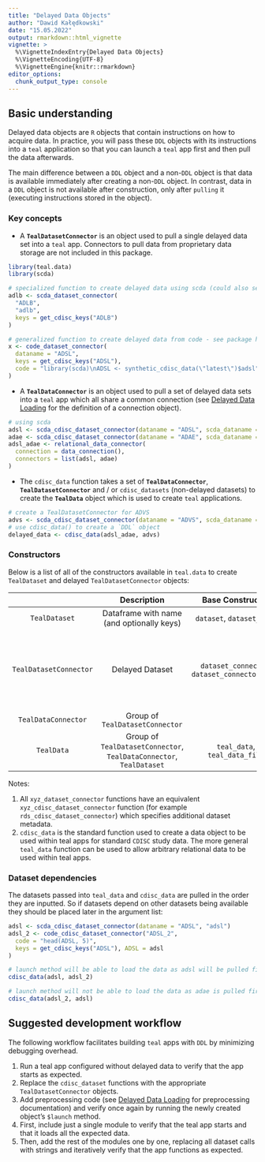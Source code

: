 ```yaml
---
title: "Delayed Data Objects"
author: "Dawid Kałędkowski"
date: "15.05.2022"
output: rmarkdown::html_vignette
vignette: >
  %\VignetteIndexEntry{Delayed Data Objects}
  %\VignetteEncoding{UTF-8}
  %\VignetteEngine{knitr::rmarkdown}
editor_options:
  chunk_output_type: console
---
```


## Basic understanding

Delayed data objects are `R` objects that contain instructions on how to acquire data. In practice, you will pass these `DDL` objects with its instructions into a `teal` application so that you can launch a `teal` app first and then pull the data afterwards.

The main difference between a `DDL` object and a non-`DDL` object is that data is available immediately after creating a non-`DDL` object. In contrast, data in a `DDL` object is not available after construction, only after `pulling` it (executing instructions stored in the object).

### Key concepts

* A **`TealDatasetConnector`** is an object used to pull a single delayed data set into a `teal` app. Connectors to pull data from proprietary data storage are not included in this package.

```r
library(teal.data)
library(scda)

# specialized function to create delayed data using scda (could also set keys when using cdisc_dataset_connector)
adlb <- scda_dataset_connector(
  "ADLB",
  "adlb",
  keys = get_cdisc_keys("ADLB")
)

# generalized function to create delayed data from code - see package help for other connectors
x <- code_dataset_connector(
  dataname = "ADSL",
  keys = get_cdisc_keys("ADSL"),
  code = "library(scda)\nADSL <- synthetic_cdisc_data(\"latest\")$adsl"
)
```

* A **`TealDataConnector`** is an object used to pull a set of delayed data sets into a `teal` app which all share a common connection (see [Delayed Data Loading](delayed-data-loading.html) for the definition of a connection object).

```r
# using scda
adsl <- scda_cdisc_dataset_connector(dataname = "ADSL", scda_dataname = "adsl")
adae <- scda_cdisc_dataset_connector(dataname = "ADAE", scda_dataname = "adae")
adsl_adae <- relational_data_connector(
  connection = data_connection(),
  connectors = list(adsl, adae)
)
```

* The `cdisc_data` function takes a set of **`TealDataConnector`**, **`TealDatasetConnector`** and / or `cdisc_datasets` (non-delayed datasets) to create the **`TealData`** object which is used to create `teal` applications.

```r
# create a TealDatasetConnector for ADVS
advs <- scda_cdisc_dataset_connector(dataname = "ADVS", scda_dataname = "advs")
# use cdisc_data() to create a `DDL` object
delayed_data <- cdisc_data(adsl_adae, advs)
```

### Constructors

Below is a list of all of the constructors available in `teal.data` to create `TealDataset` and delayed `TealDatasetConnector` objects:

|                            |                                    Description                |           Base Constructor                | Constructor Wrappers                                                                                                                                                                                                                           |
|:--------------------------:|:-------------------------------------------------------------:|:-----------------------------------------:|------------------------------------------------------------------------------------------------------------------------------------------------------------------------------------------------------------------------------------------------|
| `TealDataset`                | Dataframe with name (and optionally keys)                     | `dataset`, `dataset_file`                      | `dataset`, `cdisc_dataset`                                                                                                                                                                                                                         |
| `TealDatasetConnector`       | Delayed Dataset                                               | `dataset_connector`, `dataset_connector_file`  | (see note 1 below) `rds_dataset_connector`, `script_dataset_connector`, `code_dataset_connector`,  `csv_dataset_connector`, `fun_dataset_connector`, `python_dataset_connector`, `scda_dataset_connector` |
| `TealDataConnector`          | Group of `TealDatasetConnector`                                 |                   |                                                                                                                                                                                                                                                |
| `TealData`                   | Group of `TealDatasetConnector`, `TealDataConnector`, `TealDataset` | `teal_data`, `teal_data_file`                  | (see note 2 below) `cdisc_data`, `cdisc_data_file`                                                                                                                                                                                                  |

Notes:

1. All `xyz_dataset_connector` functions have an equivalent `xyz_cdisc_dataset_connector` function (for example `rds_cdisc_dataset_connector`) which specifies additional dataset metadata.
2. `cdisc_data` is the standard function used to create a data object to be used within teal apps for standard `CDISC` study data. The more general `teal_data` function can be used to allow arbitrary relational data to be used within teal apps.

### Dataset dependencies

The datasets passed into `teal_data` and `cdisc_data` are pulled in the order they are inputted. So if datasets depend on other datasets being available they should be placed later in the argument list:

```r
adsl <- scda_cdisc_dataset_connector(dataname = "ADSL", "adsl")
adsl_2 <- code_cdisc_dataset_connector("ADSL_2",
  code = "head(ADSL, 5)",
  keys = get_cdisc_keys("ADSL"), ADSL = adsl
)

# launch method will be able to load the data as adsl will be pulled first
cdisc_data(adsl, adsl_2)

# launch method will not be able to load the data as adae is pulled first but it depends on adsl
cdisc_data(adsl_2, adsl)
```

## Suggested development workflow

The following workflow facilitates building `teal` apps with `DDL` by minimizing debugging overhead.

1. Run a teal app configured without delayed data to verify that the app starts as expected.
1. Replace the `cdisc_dataset` functions with the appropriate `TealDatasetConnector` objects.
1. Add preprocessing code (see [Delayed Data Loading](delayed-data-loading.html) for preprocessing documentation) and verify once again by running the newly created object's `$launch` method.
1. First, include just a single module to verify that the teal app starts and that it loads all the expected data.
1. Then, add the rest of the modules one by one, replacing all dataset calls with strings and iteratively verify that the app functions as expected.
